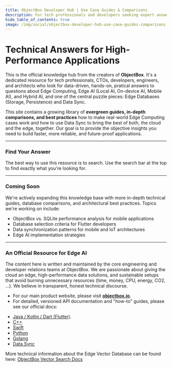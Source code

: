 ```yaml
---
title: ObjectBox Developer Hub | Use Case Guides & Comparisons
description: For tech professionals and developers seeking expert answers for Mobile AI, Edge AI, Embedded AI, Offline AI, and the and edge database landscape around this.
hide_table_of_contents: true
image: /img/social/objectbox-developer-hub-use-case-guides-comparisons.jpg
---
```


# Technical Answers for High-Performance Applications

This is the official knowledge hub from the creators of **ObjectBox**. It's a dedicated resource for tech professionals, CTOs, developers, engineers, and architects who look for data-driven, hands-on, pratical answers to questions about Edge Computing, Edge AI (Local AI, On-device AI, Mobile AI), and Hybrid AI, and one of the central puzzle pieces: Edge Databases (Storage, Persistence) and Data Sync.

This site contains a growing library of **evergreen guides, in-depth comparisons, and best practices** how to make real-world Edge Computing cases work and how to use Data Sync to bring the best of both, the cloud and the edge, together. Our goal is to provide the objective insights you need to build faster, more reliable, and future-proof applications.

---

### Find Your Answer

The best way to use this resource is to search. Use the search bar at the top to find exactly what you're looking for.

---

### Coming Soon

We're actively expanding this knowledge base with more in-depth technical guides, database comparisons, and architectural best practices. Topics we're working on include:

* ObjectBox vs. SQLite performance analysis for mobile applications
* Database selection criteria for Flutter developers
* Data synchronization patterns for mobile and IoT architectures
* Edge AI implementation strategies

---

### An Official Resource for Edge AI

The content here is written and maintained by the core engineering and developer relations teams at ObjectBox. We are passionate about giving the cloud an edge, high-performance data solutions, and sustainable setups that avoid burning unnecessary resources (time, money, CPU, energy, CO2, ...). We believe in transparent, honest technical discourse.

* For our main product website, please visit [**objectbox.io**](https://objectbox.io).
* For detailed, versioned API documentation and "how-to" guides, please see our official docs:
- [Java / Kotlin / Dart (Flutter)](https://docs.objectbox.io).
- [C++](https://cpp.objectbox.io/)
- [Swift](https://swift.objectbox.io/)
- [Python](https://objectbox.io/docfiles/python/current/overview.html)
- [Golang](https://golang.objectbox.io/)
- [Data Sync](https://sync.objectbox.io/)

More technical information about the Edge Vector Database can be found here: [ObjectBox Vector Search Docs](https://docs.objectbox.io/on-device-vector-search) 

